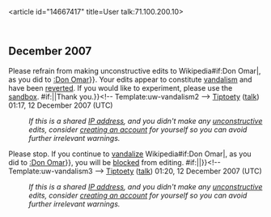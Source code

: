 <article id="14667417" title=User talk:71.100.200.10>
	<talkpage id="14667417" title="User talk:71.100.200.10">
== December 2007 ==
{{{icon|[[Image:Information.svg|25px]] }}}Please refrain from making unconstructive edits to Wikipedia{{{{{subst|}}}#if:Don Omar|, as you did to [[:Don Omar]]}}. Your edits appear to constitute [[Wikipedia:Vandalism|vandalism]] and have been [[Help:Reverting|reverted]]. If you would like to experiment, please use the [[Wikipedia:Sandbox|sandbox]]. {{{{{subst|}}}#if:{{{2|}}}|{{{2}}}|Thank you.}}&lt;!-- Template:uw-vandalism2 --&gt; [[User:Tiptoety|Tiptoety]] ([[User talk:Tiptoety|talk]]) 01:17, 12 December 2007 (UTC)
:''If this is a shared [[IP address]], and you didn't make any [[Wikipedia:vandalism|unconstructive]] edits, consider [[Wikipedia:Why create an account?|creating an account]] for yourself so you can avoid further irrelevant warnings.''


{{{icon|[[Image:Nuvola apps important.svg|25px]] }}}Please stop. If you continue to [[Wikipedia:Vandalism|vandalize]] Wikipedia{{{{{subst|}}}#if:Don Omar|, as you did to [[:Don Omar]]}}, you will be [[Wikipedia:Blocking policy|blocked]] from editing. {{{{{subst|}}}#if:{{{2|}}}|{{{2}}}|}}&lt;!-- Template:uw-vandalism3 --&gt; [[User:Tiptoety|Tiptoety]] ([[User talk:Tiptoety|talk]]) 01:20, 12 December 2007 (UTC)
:''If this is a shared [[IP address]], and you didn't make any [[Wikipedia:vandalism|unconstructive]] edits, consider [[Wikipedia:Why create an account?|creating an account]] for yourself so you can avoid further irrelevant warnings.''
	</talkpage>
</article>